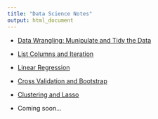 ```yaml
---
title: "Data Science Notes"
output: html_document
---
```


* [Data Wrangling: Munipulate and Tidy the Data](data_wrangling.html)

* [List Columns and Iteration](iteration_list_columns.html)

* [Linear Regression](linear_model.html)

* [Cross Validation and Bootstrap](cross_validation_bootstrap.html)

* [Clustering and Lasso](cluster_lasso.html)

* Coming soon...
